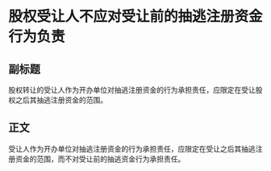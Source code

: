 # 股权受让人不应对受让前的抽逃注册资金行为负责
## 副标题
股权转让的受让人作为开办单位对抽逃注册资金的行为承担责任，应限定在受让股权之后其抽逃注册资金的范围。
## 正文
受让人作为开办单位对抽逃注册资金的行为承担责任，应限定在受让之后其抽逃注册资金的范围，而不对受让前的抽逃资金行为承担责任。